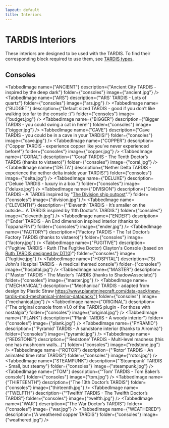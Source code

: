 ```yaml
---
layout: default
title: Interiors
---
```



# TARDIS Interiors

These interiors are designed to be used with the TARDIS.
To find their corresponding block required to use them, see [TARDIS types](creating-a-tardis#tardis-types).

## Consoles

<TabbedImage name={"ANCIENT"} description={"Ancient City TARDIS - inspired by the deep dark"} folder={"consoles"} image={"ancient.jpg"} />
<TabbedImage name={"ARS"} description={"‘ARS’ TARDIS - Lots of quartz"} folder={"consoles"} image={"ars.jpg"} />
<TabbedImage name={"BUDGET"} description={"Default sized TARDIS - good if you don’t like walking too far to the console :)"} folder={"consoles"} image={"budget.jpg"} />
<TabbedImage name={"BIGGER"} description={"Bigger TARDIS - you could swing a cat in here!"} folder={"consoles"} image={"bigger.jpg"} />
<TabbedImage name={"CAVE"} description={"Cave TARDIS - you could be in a cave in your TARDIS!"} folder={"consoles"} image={"cave.jpg"} />
<TabbedImage name={"COPPER"} description={"Copper TARDIS - experience copper like you’ve never experienced before!"} folder={"consoles"} image={"copper.jpg"} />
<TabbedImage name={"CORAL"} description={"‘Coral’ TARDIS - The Tenth Doctor’s TARDIS (thanks to vistaero)"} folder={"consoles"} image={"coral.jpg"} />
<TabbedImage name={"DELTA"} description={"Nether Delta TARDIS - experience the nether delta inside your TARDIS!"} folder={"consoles"} image={"delta.jpg"} />
<TabbedImage name={"DELUXE"} description={"Deluxe TARDIS - luxury in a box."} folder={"consoles"} image={"deluxe.jpg"} />
<TabbedImage name={"DIVISION"} description={"Division TARDIS - A TARDIS inspired by \"[The Division ship outpost](https://tardis.fandom.com/wiki/The_Division)\"."} folder={"consoles"} image={"division.jpg"} />
<TabbedImage name={"ELEVENTH"} description={"‘Eleventh’ TARDIS - It’s smaller on the outside... A TARDIS inspired by 11th Doctor's TARDIS."} folder={"consoles"} image={"eleventh.jpg"} />
<TabbedImage name={"ENDER"} description={"‘Ender’ TARDIS - An End dimension inspired interior (thanks to ToppanaFIN)"} folder={"consoles"} image={"ender.jpg"} />
<TabbedImage name={"FACTORY"} description={"Factory TARDIS - The 1st Doctor’s Factory TARDIS (thanks to vistaero)"} folder={"consoles"} image={"factory.jpg"} />
<TabbedImage name={"FUGITIVE"} description={"Fugitive TARDIS - Ruth (The Fugitive Doctor) Clayton's Console (based on [Ruth TARDIS designed by DT10](https://www.youtube.com/watch?v=aykwXVemSs8))"} folder={"consoles"} image={"fugitive.jpg"} />
<TabbedImage name={"HOSPITAL"} description={"St John's Hospital TARDIS - A medical themed console"} folder={"consoles"} image={"hospital.jpg"} />
<TabbedImage name={"MASTER"} description={"‘Master’ TARDIS - The Master’s TARDIS (thanks to ShadowAssociate)"} folder={"consoles"} image={"master.jpg"} />
<TabbedImage name={"MECHANICAL"} description={"‘Mechanical’ TARDIS - adapted from design by Plastic Straw https://www.planetminecraft.com/data-pack/new-tardis-mod-mechanical-interior-datapack/"} folder={"consoles"} image={"mechanical.jpg"} />
<TabbedImage name={"ORIGINAL"} description={"The original console from v1.0 of the TARDIS plugin - For those with nostalgia"} folder={"consoles"} image={"original.jpg"} />
<TabbedImage name={"PLANK"} description={"‘Plank’ TARDIS - A woody interior"} folder={"consoles"} image={"plank.jpg"} />
<TabbedImage name={"PYRAMID"} description={"‘Pyramid’ TARDIS - A sandstone interior (thanks to Airomis)"} folder={"consoles"} image={"pyramid.jpg"} />
<TabbedImage name={"REDSTONE"} description={"‘Redstone’ TARDIS - Multi-level madness (this one has mushroom walls...)"} folder={"consoles"} image={"redstone.jpg"} />
<TabbedImage name={"ROTOR"} description={"‘Rotor’ TARDIS - An animated time rotor TARDIS"} folder={"consoles"} image={"rotor.jpg"} />
<TabbedImage name={"STEAMPUNK"} description={"‘Steampunk’ TARDIS - Small, but steamy"} folder={"consoles"} image={"steampunk.jpg"} />
<TabbedImage name={"TOM"} description={"‘Tom’ TARDIS - Tom Baker’s console"} folder={"consoles"} image={"tom.jpg"} />
<TabbedImage name={"THIRTEENTH"} description={"The 13th Doctor’s TARDIS"} folder={"consoles"} image={"thirteenth.jpg"} />
<TabbedImage name={"TWELFTH"} description={"‘Twelfth’ TARDIS - The Twelfth Doctor’s TARDIS"} folder={"consoles"} image={"twelfth.jpg"} />
<TabbedImage name={"WAR"} description={"The War Doctor’s TARDIS"} folder={"consoles"} image={"war.jpg"} />
<TabbedImage name={"WEATHERED"} description={"A weathered copper TARDIS"} folder={"consoles"} image={"weathered.jpg"} />
